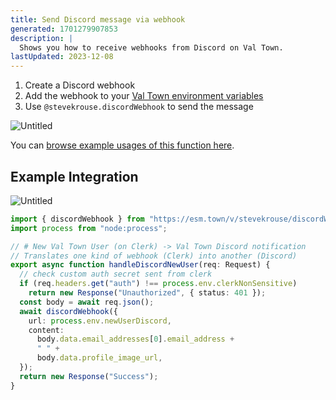 ```yaml
---
title: Send Discord message via webhook
generated: 1701279907853
description: |
  Shows you how to receive webhooks from Discord on Val Town.
lastUpdated: 2023-12-08
---
```




1. Create a Discord webhook
2. Add the webhook to your [Val Town environment variables](https://www.val.town/settings/environment-variables)
3. Use `@stevekrouse.discordWebhook` to send the message

![Untitled](./send-discord-message-via-webhook/untitled.png)

<Val url="https://www.val.town/embed/stevekrouse.discordWebhook" />

You can [browse example usages of this function here](https://www.val.town/v/stevekrouse.discordWebhook/references).

## Example Integration

![Untitled](./send-discord-message-via-webhook/untitled-1.png)

```ts val
import { discordWebhook } from "https://esm.town/v/stevekrouse/discordWebhook?v=3";
import process from "node:process";

// # New Val Town User (on Clerk) -> Val Town Discord notification
// Translates one kind of webhook (Clerk) into another (Discord)
export async function handleDiscordNewUser(req: Request) {
  // check custom auth secret sent from clerk
  if (req.headers.get("auth") !== process.env.clerkNonSensitive)
    return new Response("Unauthorized", { status: 401 });
  const body = await req.json();
  await discordWebhook({
    url: process.env.newUserDiscord,
    content:
      body.data.email_addresses[0].email_address +
      " " +
      body.data.profile_image_url,
  });
  return new Response("Success");
}
```
